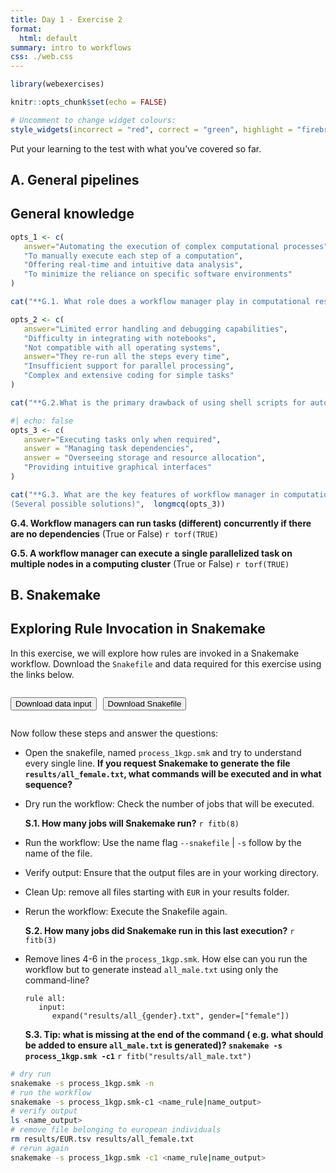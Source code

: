 ```yaml
---
title: Day 1 - Exercise 2
format: 
  html: default
summary: intro to workflows
css: ./web.css
---
```


```r
library(webexercises)

knitr::opts_chunk$set(echo = FALSE)

# Uncomment to change widget colours:
style_widgets(incorrect = "red", correct = "green", highlight = "firebrick")

```

Put your learning to the test with what you’ve covered so far.

## A. General pipelines 

::: {.webex-check .callout-exercise}
# General knowledge 

```r

opts_1 <- c(
   answer="Automating the execution of complex computational processes",
   "To manually execute each step of a computation",
   "Offering real-time and intuitive data analysis",
   "To minimize the reliance on specific software environments"
)

cat("**G.1. What role does a workflow manager play in computational research??**", longmcq(opts_1))
```


```r

opts_2 <- c(
   answer="Limited error handling and debugging capabilities",
   "Difficulty in integrating with notebooks",
   "Not compatible with all operating systems",
   answer="They re-run all the steps every time",
   "Insufficient support for parallel processing",
   "Complex and extensive coding for simple tasks"
)

cat("**G.2.What is the primary drawback of using shell scripts for automating computations?**", longmcq(opts_2))

```

```r
#| echo: false
opts_3 <- c(
   answer="Executing tasks only when required",
   answer = "Managing task dependencies",
   answer = "Overseeing storage and resource allocation",
   "Providing intuitive graphical interfaces"
)

cat("**G.3. What are the key features of workflow manager in computational research?**
(Several possible solutions)",  longmcq(opts_3))
```

**G.4. Workflow managers can run tasks (different) concurrently if there are no dependencies** (True or False) `r torf(TRUE)`

**G.5. A workflow manager can execute a single parallelized task on multiple nodes in a computing cluster** (True or False) `r torf(TRUE)`
:::

## B. Snakemake

::: {.webex-check .callout-exercise}
# Exploring Rule Invocation in Snakemake

In this exercise, we will explore how rules are invoked in a Snakemake workflow. Download the `Snakefile` and data required for this exercise using the links below. 

<div style="display: flex; gap: 10px;">
  <a href="../develop/scripts/samples_1kgp_test.tsv" download="samples_1kgp_test.tsv">
    <button class="btn small-button">Download data input</button>
  </a>

  <a href="../develop/scripts/process_1kgp.smk" download="process_1kgp.smk">
    <button class="btn small-button">Download Snakefile</button>
  </a>
</div>

Now follow these steps and answer the questions: 

- Open the snakefile, named `process_1kgp.smk` and try to understand every single line. **If you request Snakemake to generate the file `results/all_female.txt`, what commands will be executed and in what sequence?**
- Dry run the workflow: Check the number of jobs that will be executed.

   **S.1. How many jobs will Snakemake run?** `r fitb(8)`

- Run the workflow: Use the name flag `--snakefile` | `-s` follow by the name of the file. 
- Verify output: Ensure that the output files are in your working directory.
- Clean Up: remove all files starting with `EUR` in your results folder.
- Rerun the workflow: Execute the Snakefile again.

   **S.2. How many jobs did Snakemake run in this last execution?** `r fitb(3)`

- Remove lines 4-6 in the `process_1kgp.smk`. How else can you run the workflow but to generate instead `all_male.txt` using only the command-line? 

   ```
   rule all:
      input:
         expand("results/all_{gender}.txt", gender=["female"])
   ```
   
   **S.3. Tip: what is missing at the end of the command ( e.g. what should be added to ensure `all_male.txt` is generated)? `snakemake -s process_1kgp.smk -c1`** `r fitb("results/all_male.txt")`


:::{.callout-hint}
```.bash
# dry run 
snakemake -s process_1kgp.smk -n 
# run the workflow 
snakemake -s process_1kgp.smk-c1 <name_rule|name_output>
# verify output 
ls <name_output>
# remove file belonging to european individuals 
rm results/EUR.tsv results/all_female.txt
# rerun again 
snakemake -s process_1kgp.smk -c1 <name_rule|name_output>
```
:::

:::